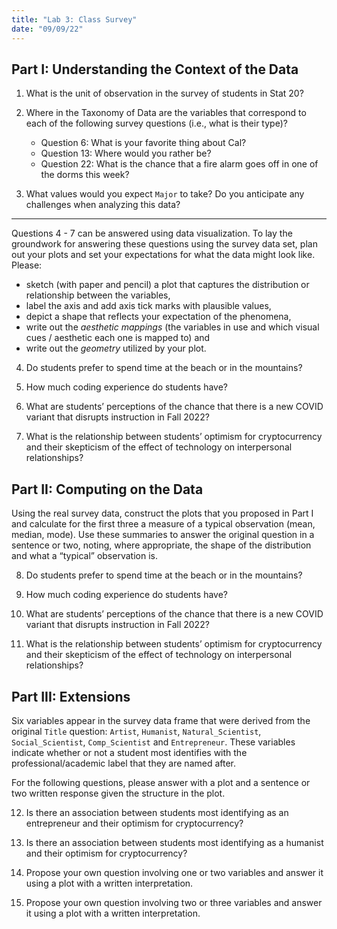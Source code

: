 ```yaml
---
title: "Lab 3: Class Survey"
date: "09/09/22"
---
```


## Part I: Understanding the Context of the Data

1. What is the unit of observation in the survey of students in Stat 20?

2. Where in the Taxonomy of Data are the variables that correspond to each of the following survey questions (i.e., what is their type)?
   - Question 6: What is your favorite thing about Cal?
   - Question 13: Where would you rather be?
   - Question 22: What is the chance that a fire alarm goes off in one of the dorms this week? 

3. What values would you expect `Major` to take? Do you anticipate any challenges when analyzing this data?

-----------

Questions 4 - 7 can be answered using data visualization. To lay the groundwork for answering these questions using the survey data set, plan out your plots and set your expectations for what the data might look like. Please:

- sketch (with paper and pencil) a plot that captures the distribution or relationship between the variables,
- label the axis and add axis tick marks with plausible values,
- depict a shape that reflects your expectation of the phenomena,
- write out the *aesthetic mappings* (the variables in use and which visual cues / aesthetic each one is mapped to) and
- write out the *geometry* utilized by your plot.
  
4. Do students prefer to spend time at the beach or in the mountains?

5. How much coding experience do students have?

6. What are students' perceptions of the chance that there is a new COVID variant that disrupts instruction in Fall 2022?

7. What is the relationship between students' optimism for cryptocurrency and their skepticism of the effect of technology on interpersonal relationships?


## Part II: Computing on the Data

Using the real survey data, construct the plots that you proposed in Part I and calculate for the first three a measure of a typical observation (mean, median, mode). Use these summaries to answer the original question in a sentence or two, noting, where appropriate, the shape of the distribution and what a "typical" observation is.

8. Do students prefer to spend time at the beach or in the mountains?

9. How much coding experience do students have?

10. What are students' perceptions of the chance that there is a new COVID variant that disrupts instruction in Fall 2022?

11. What is the relationship between students' optimism for cryptocurrency and their skepticism of the effect of technology on interpersonal relationships?


## Part III: Extensions

Six variables appear in the survey data frame that were derived from the original `Title` question: `Artist`, `Humanist`, `Natural_Scientist`, `Social_Scientist`, `Comp_Scientist` and `Entrepreneur`. These variables indicate whether or not a student most identifies with the professional/academic label that they are named after.

For the following questions, please answer with a plot and a sentence or two written response given the structure in the plot.

12. Is there an association between students most identifying as an entrepreneur and their optimism for cryptocurrency?

13. Is there an association between students most identifying as a humanist and their optimism for cryptocurrency?

14. Propose your own question involving one or two variables and answer it using a plot with a written interpretation.

15. Propose your own question involving two or three variables and answer it using a plot with a written interpretation.
